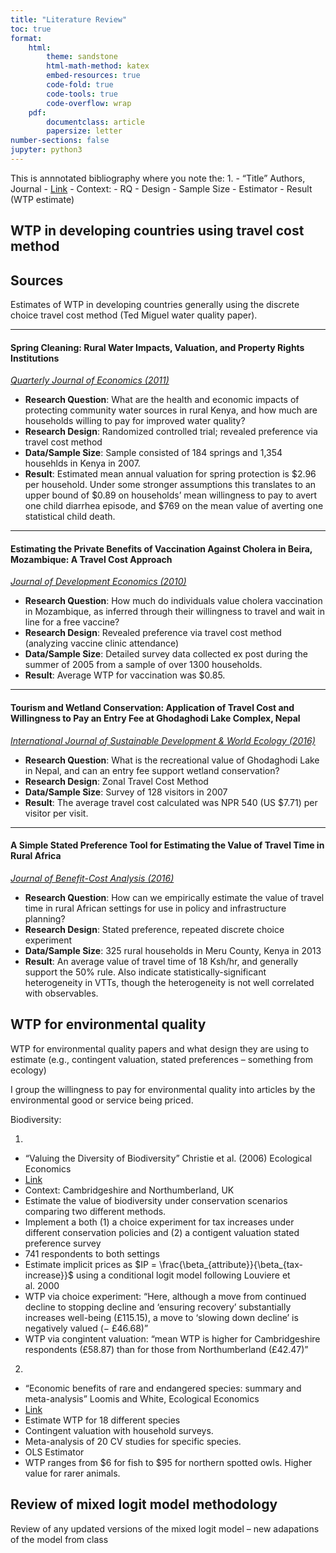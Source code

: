 ```yaml
---
title: "Literature Review"
toc: true
format: 
    html:
        theme: sandstone
        html-math-method: katex
        embed-resources: true
        code-fold: true
        code-tools: true
        code-overflow: wrap
    pdf:  
        documentclass: article
        papersize: letter
number-sections: false
jupyter: python3
---
```



This is annnotated bibliography where you note the: 
1. 
- "Title" Authors, Journal
- [Link]()
- Context: 
- RQ
- Design 
- Sample Size
- Estimator
- Result (WTP estimate)

## WTP in developing countries using travel cost method
::: {.callout-note  collapse="true"}
# Sources
Estimates of WTP in developing countries generally using the discrete choice travel cost method (Ted Miguel water quality paper). 

--- 

#### Spring Cleaning: Rural Water Impacts, Valuation, and Property Rights Institutions  
*[Quarterly Journal of Economics (2011)](https://www.jstor.org/stable/23015666)*  

- **Research Question**: What are the health and economic impacts of protecting community water sources in rural Kenya, and how much are households willing to pay for improved water quality?  
- **Research Design**: Randomized controlled trial; revealed preference via travel cost method  
- **Data/Sample Size**: Sample consisted of 184 springs and 1,354 househlds in Kenya in 2007.
- **Result**: Estimated mean annual valuation for spring protection is $2.96 per household. Under some stronger assumptions this translates to an upper bound of $0.89 on households' mean willingness to pay to avert one child diarrhea episode, and $769 on the mean value of averting one statistical child death.

---

#### Estimating the Private Benefits of Vaccination Against Cholera in Beira, Mozambique: A Travel Cost Approach
*[Journal of Development Economics (2010)](https://doi.org/10.1016/j.jdeveco.2009.06.007)*


- **Research Question**: How much do individuals value cholera vaccination in Mozambique, as inferred through their willingness to travel and wait in line for a free vaccine?  
- **Research Design**: Revealed preference via travel cost method (analyzing vaccine clinic attendance)  
- **Data/Sample Size**: Detailed survey data collected ex post during the summer of 2005 from a sample of over 1300 households.
- **Result**: Average WTP for vaccination was $0.85.


---

#### Tourism and Wetland Conservation: Application of Travel Cost and Willingness to Pay an Entry Fee at Ghodaghodi Lake Complex, Nepal 
*[International Journal of Sustainable Development & World Ecology (2016)](https://doi.org/10.1016/j.jdeveco.2009.06.007)*

- **Research Question**: What is the recreational value of Ghodaghodi Lake in Nepal, and can an entry fee support wetland conservation?  
- **Research Design**: Zonal Travel Cost Method  
- **Data/Sample Size**: Survey of 128 visitors in 2007
- **Result**: The average travel cost calculated was NPR 540 (US $7.71) per visitor per visit.

---

#### A Simple Stated Preference Tool for Estimating the Value of Travel Time in Rural Africa  
*[Journal of Benefit-Cost Analysis (2016)](https://doi.org/10.1017/bca.2016.13)*

- **Research Question**: How can we empirically estimate the value of travel time in rural African settings for use in policy and infrastructure planning?  
- **Research Design**: Stated preference, repeated discrete choice experiment  
- **Data/Sample Size**: 325 rural households in Meru County, Kenya in 2013
- **Result**: An average value of travel time of 18 Ksh/hr, and generally support the 50% rule. Also indicate statistically-significant heterogeneity in VTTs, though the heterogeneity is not well correlated with observables.

:::



## WTP for environmental quality 

WTP for environmental quality papers and what design they are using to estimate (e.g., contingent valuation, stated preferences -- something from ecology)

I group the willingness to pay for environmental quality into articles by the environmental good or service being priced. 


Biodiversity:

1. 
- "Valuing the Diversity of Biodiversity" Christie et al. (2006) Ecological Economics
- [Link](https://www.sciencedirect.com/science/article/pii/S0921800905003149?casa_token=Aciky-xubx0AAAAA:W_m9B4X7yq0-VzIeBWp8gjQw3s5wetmE6HO5pln7vu0mljmXPXHe02stdYjZ0HUsfsHDca-Q)
- Context: Cambridgeshire and Northumberland, UK
- Estimate the value of biodiversity under conservation scenarios comparing two different methods.
- Implement a both (1) a choice experiment for tax increases under different conservation policies and (2) a contigent valuation stated preference survey 
- 741 respondents to both settings
- Estimate implicit prices as $IP = \frac{\beta_{attribute}}{\beta_{tax-increase}}$ using a conditional logit model following Louviere et al. 2000
- WTP via choice experiment: "Here, although a move from continued decline to stopping decline and ‘ensuring recovery’ substantially increases well-being (£115.15), a move to ‘slowing down decline’ is negatively valued (− £46.68)"
- WTP via congintent valuation: "mean WTP is higher for Cambridgeshire respondents (£58.87) than for those from Northumberland (£42.47)"

2. 
- "Economic benefits of rare and endangered species: summary and meta-analysis" Loomis and White, Ecological Economics
- [Link](https://www.sciencedirect.com/science/article/abs/pii/0921800996000298)
- Estimate WTP for 18 different species
- Contingent valuation with household surveys.
- Meta-analysis of 20 CV studies for specific species. 
- OLS Estimator
- WTP ranges from $6 for fish to $95 for northern spotted owls. Higher value for rarer animals.


## Review of mixed logit model methodology 

Review of any updated versions of the mixed logit model -- new adapations of the model from class

